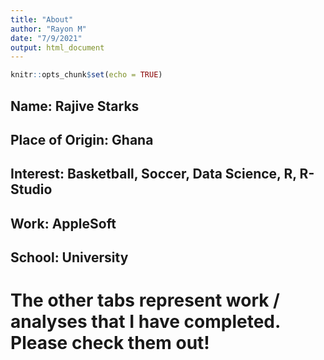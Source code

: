 ```yaml
--- 
title: "About"
author: "Rayon M"
date: "7/9/2021"
output: html_document
--- 
```


```r
knitr::opts_chunk$set(echo = TRUE)
```

## Name: Rajive Starks
## Place of Origin: Ghana
## Interest: Basketball, Soccer, Data Science, R, R-Studio
## Work: AppleSoft
## School: University

# The other tabs represent work / analyses that I have completed.  Please check them out!

